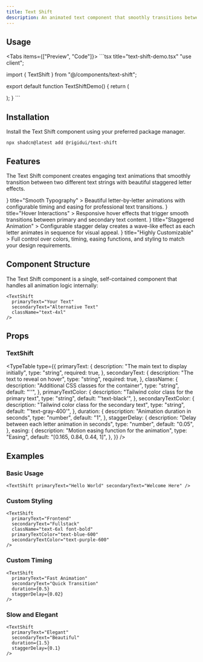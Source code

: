 ```yaml
---
title: Text Shift
description: An animated text component that smoothly transitions between two text strings with staggered letter animations on hover
---
```



## Usage

<Tabs items={["Preview", "Code"]}>
  <Tab value="Preview">
    <TextShiftPreview />
  </Tab>
  <Tab value="Code">
    ```tsx title="text-shift-demo.tsx"
"use client";

import { TextShift } from "@/components/text-shift";

export default function TextShiftDemo() {
        return (
            <div className="space-y-6">
                <TextShift
                    primaryText="Web Developer"
                    secondaryText="Web Designer"
                    className="text-4xl"
                    primaryTextColor="text-black"
                    secondaryTextColor="text-gray-400"
                />
            </div>
        );
}
    ```
  </Tab>
</Tabs>

## Installation

Install the Text Shift component using your preferred package manager.

```npm
npx shadcn@latest add @rigidui/text-shift
```

## Features

<p className="md:text-sm mb-4! text-gray-700 dark:text-gray-300 max-w-3xl">
  The Text Shift component creates engaging text animations that smoothly
  transition between two different text strings with beautiful staggered letter
  effects.
</p>

<Cards>
  <Card
    icon={<Type className="h-6 w-6 text-indigo-600 dark:text-indigo-400" />}
    title="Smooth Typography"
  >
    Beautiful letter-by-letter animations with configurable timing and easing
    for professional text transitions.
  </Card>
  <Card
    icon={
      <MousePointer className="h-6 w-6 text-indigo-600 dark:text-indigo-400" />
    }
    title="Hover Interactions"
  >
    Responsive hover effects that trigger smooth transitions between primary and
    secondary text content.
  </Card>
  <Card
    icon={<Timer className="h-6 w-6 text-indigo-600 dark:text-indigo-400" />}
    title="Staggered Animation"
  >
    Configurable stagger delay creates a wave-like effect as each letter
    animates in sequence for visual appeal.
  </Card>
  <Card
    icon={<Settings className="h-6 w-6 text-indigo-600 dark:text-indigo-400" />}
    title="Highly Customizable"
  >
    Full control over colors, timing, easing functions, and styling to match
    your design requirements.
  </Card>
</Cards>

## Component Structure

The Text Shift component is a single, self-contained component that handles all animation logic internally:

```tsx
<TextShift
  primaryText="Your Text"
  secondaryText="Alternative Text"
  className="text-4xl"
/>
```

## Props

### TextShift

<TypeTable
  type={{
    primaryText: {
      description: "The main text to display initially",
      type: "string",
      required: true,
    },
    secondaryText: {
      description: "The text to reveal on hover",
      type: "string",
      required: true,
    },
    className: {
      description: "Additional CSS classes for the container",
      type: "string",
      default: "''",
    },
    primaryTextColor: {
      description: "Tailwind color class for the primary text",
      type: "string",
      default: "'text-black'",
    },
    secondaryTextColor: {
      description: "Tailwind color class for the secondary text",
      type: "string",
      default: "'text-gray-400'",
    },
    duration: {
      description: "Animation duration in seconds",
      type: "number",
      default: "1",
    },
    staggerDelay: {
      description: "Delay between each letter animation in seconds",
      type: "number",
      default: "0.05",
    },
    easing: {
      description: "Motion easing function for the animation",
      type: "Easing",
      default: "[0.165, 0.84, 0.44, 1]",
    },
  }}
/>

## Examples

### Basic Usage

```tsx
<TextShift primaryText="Hello World" secondaryText="Welcome Here" />
```

### Custom Styling

```tsx
<TextShift
  primaryText="Frontend"
  secondaryText="Fullstack"
  className="text-6xl font-bold"
  primaryTextColor="text-blue-600"
  secondaryTextColor="text-purple-600"
/>
```

### Custom Timing

```tsx
<TextShift
  primaryText="Fast Animation"
  secondaryText="Quick Transition"
  duration={0.5}
  staggerDelay={0.02}
/>
```

### Slow and Elegant

```tsx
<TextShift
  primaryText="Elegant"
  secondaryText="Beautiful"
  duration={1.5}
  staggerDelay={0.1}
/>
```
